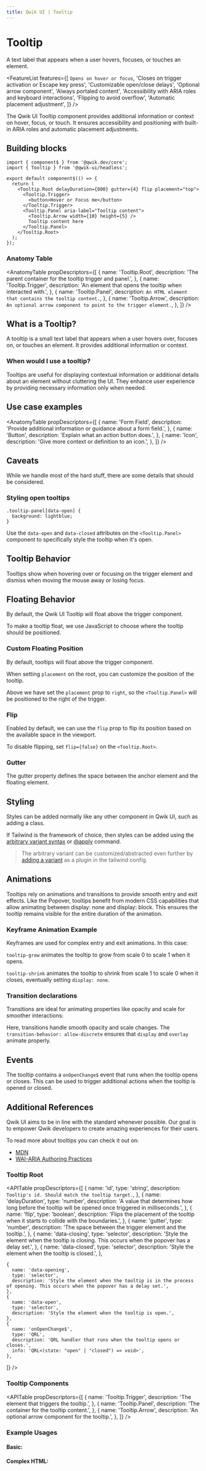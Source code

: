 ```yaml
---
title: Qwik UI | Tooltip
---
```



<StatusBanner status={statusByComponent.headless.Tooltip} />


# Tooltip

A text label that appears when a user hovers, focuses, or touches an element.

<Showcase name="hero" />

<FeatureList
  features={[
    `Opens on hover or focus`,
    'Closes on trigger activation or Escape key press',
    'Customizable open/close delays',
    'Optional arrow component',
    'Always portaled content',
    'Accessibility with ARIA roles and keyboard interactions',
    'Flipping to avoid overflow',
    'Automatic placement adjustment',
  ]}
/>

The Qwik UI Tooltip component provides additional information or context on hover, focus, or touch. It ensures accessibility and positioning with built-in ARIA roles and automatic placement adjustments.

## Building blocks

```tsx
import { component$ } from '@qwik.dev/core';
import { Tooltip } from '@qwik-ui/headless';

export default component$(() => {
  return (
    <Tooltip.Root delayDuration={800} gutter={4} flip placement="top">
      <Tooltip.Trigger>
        <button>Hover or Focus me</button>
      </Tooltip.Trigger>
      <Tooltip.Panel aria-label="Tooltip content">
        <Tooltip.Arrow width={10} height={5} />
        Tooltip content here
      </Tooltip.Panel>
    </Tooltip.Root>
  );
});
```

### Anatomy Table

<AnatomyTable
  propDescriptors={[
    {
      name: 'Tooltip.Root',
      description: 'The parent container for the tooltip trigger and panel.',
    },
    {
      name: 'Tooltip.Trigger',
      description: 'An element that opens the tooltip when interacted with.',
    },
    {
      name: 'Tooltip.Panel',
      description: `An HTML element that contains the tooltip content.`,
    },
    {
      name: 'Tooltip.Arrow',
      description: `An optional arrow component to point to the trigger element.`,
    },
  ]}
/>

## What is a Tooltip?

A tooltip is a small text label that appears when a user hovers over, focuses on, or touches an element. It provides additional information or context.

### When would I use a tooltip?

Tooltips are useful for displaying contextual information or additional details about an element without cluttering the UI. They enhance user experience by providing necessary information only when needed.

## Use case examples

<AnatomyTable
  propDescriptors={[
    {
      name: 'Form Field',
      description: 'Provide additional information or guidance about a form field.',
    },
    {
      name: 'Button',
      description: 'Explain what an action button does.',
    },
    {
      name: 'Icon',
      description: 'Give more context or definition to an icon.',
    },
  ]}
/>

## Caveats

<Note status="warning">
  While we handle most of the hard stuff, there are some details that should be
  considered.
</Note>

### Styling open tooltips

```tsx
.tooltip-panel[data-open] {
  background: lightblue;
}
```

Use the `data-open` and `data-closed` attributes on the `<Tooltip.Panel>` component to specifically style the tooltip when it's open.

## Tooltip Behavior

Tooltips show when hovering over or focusing on the trigger element and dismiss when moving the mouse away or losing focus.

## Floating Behavior

By default, the Qwik UI Tooltip will float above the trigger component.

<Showcase name="floating" />

To make a tooltip float, we use JavaScript to choose where the tooltip should be positioned.

### Custom Floating Position

By default, tooltips will float above the trigger component.

When setting `placement` on the root, you can customize the position of the tooltip.

<Showcase name="placement" />

Above we have set the `placement` prop to `right`, so the `<Tooltip.Panel>` will be positioned to the right of the trigger.

### Flip

Enabled by default, we can use the `flip` prop to flip its position based on the available space in the viewport.

<Showcase name="flip" />

To disable flipping, set `flip={false}` on the `<Tooltip.Root>`.

### Gutter

The gutter property defines the space between the anchor element and the floating element.

<Showcase name="gutter" />

## Styling

Styles can be added normally like any other component in Qwik UI, such as adding a class.

If Tailwind is the framework of choice, then styles can be added using the [arbitrary variant syntax](https://tailwindcss.com/docs/hover-focus-and-other-states#using-arbitrary-variants) or [@apply](https://tailwindcss.com/docs/reusing-styles#extracting-classes-with-apply) command.

<Showcase name="styling" />

> The arbitrary variant can be customized/abstracted even further by [adding a variant](https://tailwindcss.com/docs/plugins#adding-variants) as a plugin in the tailwind config.

## Animations

Tooltips rely on animations and transitions to provide smooth entry and exit effects. Like the Popover, tooltips benefit from modern CSS capabilities that allow animating between display: none and display: block. This ensures the tooltip remains visible for the entire duration of the animation.

<BrowserAnimationsCompatability />

### Keyframe Animation Example

<Showcase name="animation" />

Keyframes are used for complex entry and exit animations. In this case:

`tooltip-grow` animates the tooltip to grow from scale 0 to scale 1 when it opens.

`tooltip-shrink` animates the tooltip to shrink from scale 1 to scale 0 when it closes, eventually setting `display: none`.

### Transition declarations

Transitions are ideal for animating properties like opacity and scale for smoother interactions:

<Showcase name="transition" />

Here, transitions handle smooth opacity and scale changes. The `transition-behavior: allow-discrete` ensures that `display` and `overlay` animate properly.

<TopLayerAnimationsCaveats />

## Events

The tooltip contains a `onOpenChange$` event that runs when the tooltip opens or closes.
This can be used to trigger additional actions when the tooltip is opened or closed.

<Showcase name="onChange" />

## Additional References

Qwik UI aims to be in line with the standard whenever possible. Our goal is to empower Qwik developers to create amazing experiences for their users.

To read more about tooltips you can check it out on:

- [MDN](https://developer.mozilla.org/en-US/docs/Web/Accessibility/ARIA/Roles/tooltip_role)
- [WAI-ARIA Authoring Practices](https://www.w3.org/TR/wai-aria-practices-1.1/#tooltip)

### Tooltip Root

<APITable
  propDescriptors={[
    {
      name: 'id',
      type: 'string',
      description: `Tooltip's id. Should match the tooltip target.`,
    },
    {
      name: 'delayDuration',
      type: 'number',
      description:
        'A value that determines how long before the tooltip will be opened once triggered in milliseconds.',
    },
    {
      name: 'flip',
      type: 'boolean',
      description:
        'Flips the placement of the tooltip when it starts to collide with the boundaries.',
    },
    {
      name: 'gutter',
      type: 'number',
      description: 'The space between the trigger element and the tooltip.',
    },
    {
      name: 'data-closing',
      type: 'selector',
      description: 'Style the element when the tooltip is closing. This occurs when the popover has a delay set.',
    },
    {
      name: 'data-closed',
      type: 'selector',
      description: 'Style the element when the tooltip is closed.',
    },

    {
      name: 'data-opening',
      type: 'selector',
      description: 'Style the element when the tooltip is in the process of opening. This occurs when the popover has a delay set.',
    },
    {
      name: 'data-open',
      type: 'selector',
      description: 'Style the element when the tooltip is open.',
    },
    {
      name: 'onOpenChange$',
      type: 'QRL',
      description: 'QRL handler that runs when the tooltip opens or closes.',
      info: 'QRL<(state: "open" | "closed") => void>',
    },

]}
/>

### Tooltip Components

<APITable
  propDescriptors={[
    {
      name: 'Tooltip.Trigger',
      description: 'The element that triggers the tooltip.',
    },
    {
      name: 'Tooltip.Panel',
      description: 'The container for the tooltip content.',
    },
    {
      name: 'Tooltip.Arrow',
      description: 'An optional arrow component for the tooltip.',
    },
  ]}
/>

### Example Usages

#### Basic:

<Showcase name="basic" />

#### Complex HTML:

<Showcase name="complex" />
